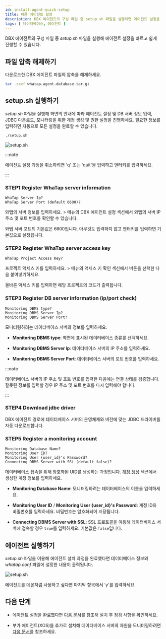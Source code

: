 ```yaml
---
id: install-agent-quick-setup
title: 빠른 에이전트 설정
description: DBX 에이전트의 구성 파일 중 setup.sh 파일을 실행하면 에이전트 설정을 빠르고 쉽게 진행할 수 있습니다.
tags: [ 데이터베이스, 에이전트 ]
---
```


DBX 에이전트의 구성 파일 중 *setup.sh* 파일을 실행해 에이전트 설정을 빠르고 쉽게 진행할 수 있습니다.

## 파일 압축 해제하기

다운로드한 DBX 에이전트 파일의 압축을 해제하세요.

```bash title="BASH"
tar -zxvf whatap.agent.database.tar.gz
```

## setup.sh 실행하기

*setup.sh* 파일을 실행해 화면의 안내에 따라 에이전트 설정 및 DB 서버 정보 입력, JDBC 다운로드, 모니터링을 위한 계정 생성 및 권한 설정을 진행하세요. 필요한 정보를 입력하면 자동으로 모든 설정을 완료할 수 있습니다.

```bash title="BASH"
./setup.sh
```

![setup.sh](/img/db-install-agent-run-setup.png)

:::note

에이전트 설정 과정을 취소하려면 'q' 또는 'quit'을 입력하고 엔터키를 입력하세요.

:::

### STEP1 Register WhaTap server information

```text title="BASH"
WhaTap Server Ip?
WhaTap Server Port (default 6600)?
```

와탭의 서버 정보를 입력하세요. <Cmdname sid="side_management" className="uitext" /> &gt; <Cmdname sid="side_agentInstall" className="uitext" /> 메뉴의 <UI>DBX 에이전트 설정</UI> 섹션에서 와탭의 서버 IP 주소 및 포트 번호를 확인할 수 있습니다.

와탭 서버 포트의 기본값은 6600입니다. 아무것도 입력하지 않고 엔터키를 입력하면 기본값으로 설정됩니다.

### STEP2 Register WhaTap server access key

```text title="BASH"
WhaTap Project Access Key?
```

프로젝트 액세스 키를 입력하세요.  <Cmdname sid="side_management" className="uitext" /> &gt; <Cmdname sid="side_agentInstall" className="uitext" /> 메뉴의 <UI>액세스 키 확인</UI> 섹션에서 <Cmdname sid="copy" className="uitext" /> 버튼을 선택한 다음 붙여넣기하세요.

올바른 액세스 키를 입력하면 해당 프로젝트의 코드가 출력됩니다.

### STEP3 Register DB server information (ip/port check)

```text title="BASH"
Monitoring DBMS type?
Monitoring DBMS Server Ip?
Monitoring DBMS Server Port?
```

모니터링하려는 데이터베이스 서버의 정보를 입력하세요.

* **Monitoring DBMS type**: 화면에 표시된 데이터베이스 종류를 선택하세요.

* **Monitoring DBMS Server Ip**: 데이터베이스 서버의 IP 주소를 입력하세요.

* **Monitoring DBMS Server Port**: 데이터베이스 서버의 포트 번호를 입력하세요.

:::note

데이터베이스 서버의 IP 주소 및 포트 번호를 입력한 다음에는 연결 상태를 검증합니다. 잘못된 정보를 입력할 경우 IP 주소 및 포트 번호를 다시 입력해야 합니다.

:::

### STEP4 Download jdbc driver

DBX 에이전트 경로에 데이터베이스 서버의 운영체제와 버전에 맞는 JDBC 드라이버를 자동 다운로드합니다.

### STEP5 Register a monitoring account

```text title="BASH"
Monitoring Database Name?
Monitoring User ID?
Monitoring User {user_id}'s Password?
Connecting DBMS Server with SSL (default false)?
```

데이터베이스 접속을 위해 암호화된 UID를 생성하는 과정입니다. [계정 생성](install-agent#uid) 섹션에서 생성한 계정 정보를 입력하세요.

* **Monitoring Database Name**: 모니터링하려는 데이터베이스의 이름을 입력하세요.

* **Monitoring User ID** / **Monitoring User {user_id}'s Password**: 계정 ID와 비밀번호를 입력하세요. 비밀번호는 암호화되어 저장됩니다.

* **Connecting DBMS Server with SSL**: SSL 프로토콜을 이용해 데이터베이스 서버에 접속할 경우 `true`를 입력하세요. 기본값은 `false`입니다.


## 에이전트 실행하기

*setup.sh* 파일을 이용해 에이전트 설치 과정을 완료했다면 데이터베이스 정보와 *whatap.conf* 파일에 설정한 내용이 출력됩니다.

![setup.sh](/img/db-install-agent-run-setup-complete.png)

에이전트를 데몬처럼 사용하고 싶다면 마지막 항목에서 'y'를 입력하세요.


## 다음 단계

* 에이전트 설정을 완료했다면 [다음 문서](after-install-agent)를 참조해 설치 후 점검 사항을 확인하세요.

* 부가 에이전트(XOS)를 추가로 설치해 데이터베이스 서버의 자원을 모니터링하려면 [다음 문서](install-agent#apply-xos-agent)를 참조하세요.